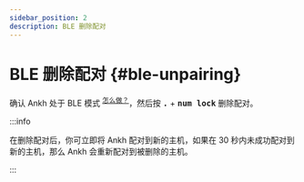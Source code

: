 ```yaml
---
sidebar_position: 2
description: BLE 删除配对
---
```


#  BLE 删除配对 {#ble-unpairing}

确认 Ankh 处于 BLE 模式 <sup>[<Icon icon="fa-solid fa-compass" /> 怎么做？](/docs-ankh-r2/dual-mode/mode-switch)</sup>，然后按 <kbd>**.**</kbd> + <kbd>**num lock**</kbd> 删除配对。

:::info

在删除配对后，你可立即将 Ankh 配对到新的主机，如果在 30 秒内未成功配对到新的主机，那么 Ankh 会重新配对到被删除的主机。

:::